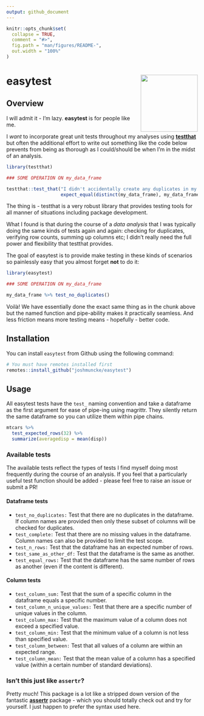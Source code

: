 ```yaml
---
output: github_document
---
```


<!-- README.md is generated from README.Rmd. Please edit that file -->

```r
knitr::opts_chunk$set(
  collapse = TRUE,
  comment = "#>",
  fig.path = "man/figures/README-",
  out.width = "100%"
)
```
# easytest <img src="man/figures/logo.png" align="right" height="150px" />

<!-- badges: start -->
<!-- badges: end -->

## Overview

I will admit it - I'm lazy. **easytest** is for people like me.

I *want* to incorporate great unit tests throughout my analyses using [**testthat**](https://github.com/r-lib/testthat) but often the additional effort to write out something like the code below prevents from being as thorough as I could/should be when I'm in the midst of an analysis.

```r
library(testthat)

### SOME OPERATION ON my_data_frame

testthat::test_that("I didn't accidentally create any duplicates in my dataframe",
                    expect_equal(distinct(my_data_frame), my_data_frame))
```

The thing is - testthat is a very robust library that provides testing tools for all manner of situations including package development. 

What I found is that during the course of a *data analysis* that I was typically doing the same kinds of tests again and again: checking for duplicates, verifying row counts, summing up columns etc; I didn't really need the full power and flexibility that testthat provides.

The goal of easytest is to provide make testing in these kinds of scenarios so painlessly easy that you almost forget **not** to do it:

```r
library(easytest)

### SOME OPERATION ON my_data_frame

my_data_frame %>% test_no_duplicates()
```

Voilà! We have essentially done the exact same thing as in the chunk above but the named function and pipe-ability makes it practically seamless. And less friction means more testing means - hopefully - better code.

## Installation

You can install `easytest` from Github using the following command:

```r
# You must have remotes installed first
remotes::install_github("joshmuncke/easytest")
```

## Usage

All easytest tests have the `test_` naming convention and take a dataframe as the first argument for ease of pipe-ing using magrittr. They silently return the same dataframe so you can utilize them within pipe chains.

```r
mtcars %>%
  test_expected_rows(32) %>%
  summarize(averagedisp = mean(disp))
```

### Available tests

The available tests reflect the types of tests I find myself doing most frequently during the course of an analysis. If you feel that a particularly useful test function should be added - please feel free to raise an issue or submit a PR!

#### Dataframe tests

* `test_no_duplicates:` Test that there are no duplicates in the dataframe. If column names are provided then only these subset of columns will be checked for duplicates.
* `test_complete:` Test that there are no missing values in the dataframe. Column names can also be provided to limit the test scope.
* `test_n_rows:` Test that the dataframe has an expected number of rows.
* `test_same_as_other_df:` Test that the dataframe is the same as another.
* `test_equal_rows:`  Test that the dataframe has the same number of rows as another (even if the content is different).

#### Column tests

* `test_column_sum:` Test that the sum of a specific column in the dataframe equals a specific number.
* `test_column_n_unique_values:` Test that there are a specific number of unique values in the column.
* `test_column_max:` Test that the maximum value of a column does not exceed a specified value.
* `test_column_min:` Test that the minimum value of a column is not less than specified value.
* `test_column_between:` Test that all values of a column are within an expected range.
* `test_column_mean:` Test that the mean value of a column has a specified value (within a certain number of standard deviations).

### Isn't this just like `assertr`?

Pretty much! This package is a lot like a stripped down version of the fantastic [**assertr**](https://github.com/ropensci/assertr) package - which you should totally check out and try for yourself. I just happen to prefer the syntax used here.
